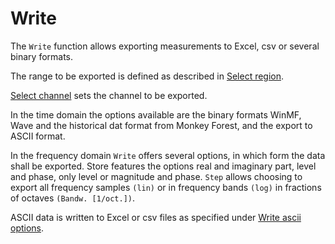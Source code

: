 # Write

The ``Write`` function allows exporting measurements to Excel, csv or several binary formats.

The range to be exported is defined as described in [Select region](/en/help/edit/region-control).

[Select channel](/en/help/edit/select-channel) sets the channel to be exported.

In the time domain the options available are the binary formats WinMF, Wave and the historical dat format from Monkey Forest, and the export to ASCII format.

In the frequency domain ``Write`` offers several options, in which form the data shall be exported. Store features the options real and imaginary part, level and phase, only level or magnitude and phase. ``Step`` allows choosing to export all frequency samples ``(lin)`` or in frequency bands ``(log)`` in fractions of octaves ``(Bandw. [1/oct.])``.

ASCII data is written to Excel or csv files as specified under [Write ascii options](/en/help/info/excelcsv-export).

